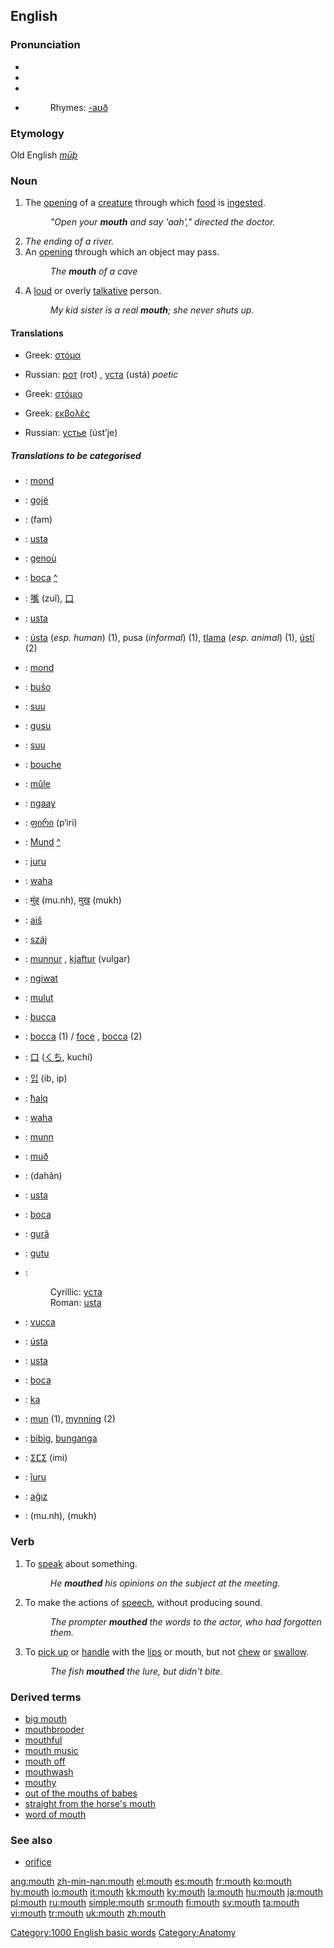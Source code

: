 {{wikipediapar|Mouth}}
==English==
{{rank|boys|joy|green|681|mouth|generally|ago|easily}}

===Pronunciation===
*{{AHD|mouth}}
*{{IPA|/maʊθ/}}
*{{SAMPA|/maUT/}}
*{{audio|en-us-mouth.ogg|Audio (US)}}
*:Rhymes: [[Rhymes:English:-aʊð|-aʊð]]

===Etymology===
Old English ''[[mūþ]]''

===Noun===
{{en-noun}}
# {{anatomy}} The [[opening]] of a [[creature]] through which [[food]] is [[ingest]]ed.
#:''"Open your '''mouth''' and say 'aah'," directed the doctor.''
# ''The ending of a river.''
# An [[opening]] through which an object may pass.  <!-- this needs improvement, somehow -->
#: ''The '''mouth''' of a cave''
# {{slang}} A [[loud]] or overly [[talkative]] person.
#:''My kid sister is a real '''mouth'''; she never shuts up.''

====Translations====
{{trans-top|the opening of an animal through which food is ingested}}
*Greek: [[στόμα]] {{n}}
{{trans-mid}}
*Russian: [[рот]] (rot) {{m}}, [[уста]] (ustá) {{p}} ''poetic''
{{trans-bottom}}

{{trans-top|an opening through which things may pass}}
*Greek: [[στόμιο]] {{n}}
{{trans-mid}}
{{trans-bottom}}

{{trans-top|the end of a river out of which water flows}}
*Greek: [[εκβολές]] {{f}} {{p}}
{{trans-mid}}
*Russian: [[устье]] (úst’je) {{n}}
{{trans-bottom}}

=====Translations to be categorised=====
{{rfc-trans}}
{{top}}
*{{ttbc|Afrikaans}}: [[mond]]
*{{ttbc|Albanian}}: [[gojë]] {{f}}
*{{ttbc|Arabic}}: {{ARchar|[[فم]]}} (fam)
*{{ttbc|Bosnian}}: [[usta#Bosnian|usta]] {{n}} {{p}}
*{{ttbc|Breton}}: [[genoù]] {{m}}
*{{ttbc|Catalan}}: [[boca]] {{f}} [[:ca:boca|^]]
*{{ttbc|Chinese}}: [[嘴]] (zuǐ), [[口]]
*{{ttbc|Croatian}}: [[usta#Croatian|usta]] {{n}} {{p}}
*{{ttbc|Czech}}: [[ústa]] {{p}} (''esp. human'') (1), pusa {{f}} (''informal'') (1), [[tlama]] {{f}} (''esp. animal'') (1), [[ústí]] {{n}} (2)
*{{ttbc|Dutch}}: [[mond]] {{m}}
*{{ttbc|Esperanto}}: [[buŝo]]
*{{ttbc|Estonian}}: [[suu]]
*{{ttbc|Fijian}}: [[gusu]]
*{{ttbc|Finnish}}: [[suu]]
*{{ttbc|French}}: [[bouche]] {{f}}
*{{ttbc|[[Frisian]]}}: [[mûle]]
*{{ttbc|Gamilaraay}}: [[ngaay]]
*{{ttbc|Georgian}}: [[ფირი]] (p‘iri)
*{{ttbc|German}}: [[Mund]] {{m}} [[:de:Mund|^]]
*{{ttbc|Guaraní}}: [[juru]]
*{{ttbc|Hawaiian}}: [[waha]]
*{{ttbc|Hindi}}: [[मुंह]] (mu.nh), [[मुख]] (mukh)
*{{ttbc|[[Hittite]]}}: [[aiš]] {{n}}
*{{ttbc|Hungarian}}: [[száj]]
*{{ttbc|Icelandic}}: [[munnur]] {{m}}, [[kjaftur]] (vulgar) {{m}}
*{{ttbc|Ilocano}}: [[ngiwat]]
*{{ttbc|Indonesian}}: [[mulut]]
{{mid}}
*{{ttbc|[[Interlingua]]}}: [[bucca]]
*{{ttbc|Italian}}: [[bocca]] {{f}} (1) / [[foce]] {{f}}, [[bocca]] {{f}} (2)
*{{ttbc|Japanese}}: [[口]] ([[くち]], kuchí)
*{{ttbc|Korean}}: [[입]] (ib, ip)
*{{ttbc|Maltese}}: [[ħalq]]
*{{ttbc|Maori}}: [[waha]]
*{{ttbc|Norwegian}}: [[munn]] {{m}}
*{{ttbc|Old English}}: [[muð]] {{m}}
*{{ttbc|Persian}}: {{FAchar|[[دهان]]}} (dahân)
*{{ttbc|Polish}}: [[usta]] {{p}}
*{{ttbc|Portuguese}}: [[boca]] {{f}}
*{{ttbc|Romanian}}: [[gură]] {{f}}
*{{ttbc|Samoan}}: [[gutu]]
*{{ttbc|Serbian}}:
*:Cyrillic: [[уста#Serbian|уста]] {{n}} {{p}}
*:Roman: [[usta#Serbian|usta]] {{n}} {{p}}
*{{ttbc|[[Sicilian]]}}: [[vucca]] {{f}}
*{{ttbc|Slovak}}: [[ústa]]  {{p}}
*{{ttbc|Slovene}}: [[usta]] {{n}} {{p}}
*{{ttbc|Spanish}}: [[boca]] {{f}}
*{{ttbc|[[Sumerian]]}}: [[ka#Sumerian|ka]]
*{{ttbc|Swedish}}: [[mun]] (1), [[mynning]] (2)
*{{ttbc|Tagalog}}: [[bibig]], [[bunganga]]
*{{ttbc|Tamazight}}: [[ⵉⵎⵉ]] (imi) {{m}}
*{{ttbc|{{tpn}} }}: [[îuru]]
*{{ttbc|Turkish}}: [[ağız]]
*{{ttbc|Urdu}}: {{URchar|[[منہ]]}} (mu.nh), {{URchar|[[مکھ]]}} (mukh)
{{bottom}}

===Verb===
{{en-verb}}
# {{transitive}} To [[speak]] about something.
#:''He '''mouthed''' his opinions on the subject at the meeting.''
# {{transitive}} To make the actions of [[speech]], without producing sound.
#:''The prompter '''mouthed''' the words to the actor, who had forgotten them.''
# {{transitive}} To [[pick up]] or [[handle]] with the [[lips]] or mouth, but not [[chew]] or [[swallow]].
#:''The fish '''mouthed''' the lure, but didn't bite.''


===Derived terms===
*[[big mouth]]
*[[mouthbrooder]]
*[[mouthful]]
*[[mouth music]]
*[[mouth off]]
*[[mouthwash]]
*[[mouthy]]
*[[out of the mouths of babes]]
*[[straight from the horse's mouth]]
*[[word of mouth]]

===See also===
*[[orifice]]


[[Category:1000 English basic words]]
[[Category:Anatomy]]

[[ang:mouth]]
[[zh-min-nan:mouth]]
[[el:mouth]]
[[es:mouth]]
[[fr:mouth]]
[[ko:mouth]]
[[hy:mouth]]
[[io:mouth]]
[[it:mouth]]
[[kk:mouth]]
[[ky:mouth]]
[[la:mouth]]
[[hu:mouth]]
[[ja:mouth]]
[[pl:mouth]]
[[ru:mouth]]
[[simple:mouth]]
[[sr:mouth]]
[[fi:mouth]]
[[sv:mouth]]
[[ta:mouth]]
[[vi:mouth]]
[[tr:mouth]]
[[uk:mouth]]
[[zh:mouth]]